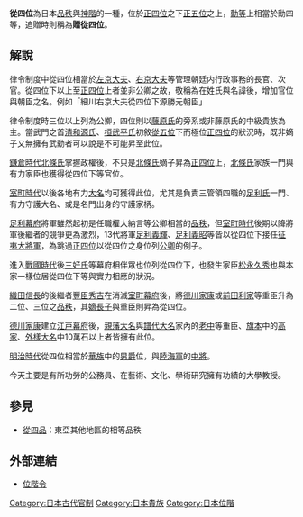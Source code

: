 {{japanese|japanese=従四位|kana=じゅしい|romaji=Jyushii}}

'''從四位'''為日本[[品秩|品秩]]與[[神階|神階]]的一種，位於[[正四位|正四位]]之下[[正五位|正五位]]之上，[[勳等|勳等]]上相當於勳四等，追贈時則稱為'''贈從四位'''。

==解說==
律令制度中從四位相當於[[左京大夫|左京大夫]]、[[右京大夫|右京大夫]]等管理朝廷内行政事務的長官、次官。從四位下以上至[[正四位|正四位]]上者並非公卿之故，敬稱為在姓氏與名諱後，增加官位與朝臣之名。例如「細川右京大夫從四位下源勝元朝臣」

律令制度時三位以上列為公卿，四位則以[[藤原氏|藤原氏]]的旁系或非藤原氏的中級貴族為主。當武門之首[[清和源氏|清和源氏]]、[[桓武平氏|桓武平氏]]初敘[[從五位|從五位]]下而極位[[正四位|正四位]]的狀況時，既非嫡子又無擁有武勳者可以說是不可能昇至此位。

[[鎌倉時代|鎌倉時代]][[北條氏|北條氏]]掌握政權後，不只是[[北條氏|北條氏]]嫡子昇為[[正四位|正四位]]上，[[北條氏|北條氏]]家族一門與有力家臣也獲得從四位下等官位。

[[室町時代|室町時代]]以後各地有力[[大名_(稱謂)|大名]]均可獲得此位，尤其是負責三管領四職的[[足利氏|足利氏]]一門、有力守護大名、或是名門出身的守護家柄。

[[足利幕府|足利幕府]]將軍雖然起初是任職權大納言等公卿相當的[[品秩|品秩]]，但[[室町時代|室町時代]]後期以降將軍後繼者的競爭更為激烈，13代將軍[[足利義輝|足利義輝]]、[[足利義昭|足利義昭]]等皆以從四位下接任[[征夷大將軍|征夷大將軍]]，為跳過[[正四位|正四位]]以從四位之身位列[[公卿|公卿]]的例子。

進入[[戰國時代_(日本)|戰國時代]]後[[三好氏|三好氏]]等幕府相伴眾也位列從四位下，也發生家臣[[松永久秀|松永久秀]]也與本家一樣位居從四位下等與實力相應的狀況。

[[織田信長|織田信長]]的後繼者[[豐臣秀吉|豐臣秀吉]]在消滅[[室町幕府|室町幕府]]後，將[[德川家康|德川家康]]或[[前田利家|前田利家]]等重臣升為二位、三位之[[品秩|品秩]]，其[[嫡長子|嫡長子]]與重臣則昇為從四位。

[[德川家康|德川家康]]建立[[江戸幕府|江戸幕府]]後，[[親藩大名|親藩大名]]與[[譜代大名|譜代大名]]家內的[[老中|老中]]等重臣、[[旗本|旗本]]中的[[高家|高家]]、[[外樣大名|外樣大名]]中10萬石以上者皆擁有此位。

[[明治時代|明治時代]]從四位相當於[[華族|華族]]中的[[男爵|男爵]]位，與[[大日本帝國陸軍|陸]][[大日本帝國海軍|海軍]]的[[中將|中將]]。

今天主要是有所功勞的公務員、在藝術、文化、學術研究擁有功績的大學教授。
==參見==
*[[從四品|從四品]]：東亞其他地區的相等品秩

==外部連結==
*[https://web.archive.org/web/20080619092936/http://law.e-gov.go.jp/htmldata/T15/T15CO325.html 位階令]

{{日本品秩}}

[[Category:日本古代官制|Category:日本古代官制]]
[[Category:日本貴族|Category:日本貴族]]
[[Category:日本位階|Category:日本位階]]